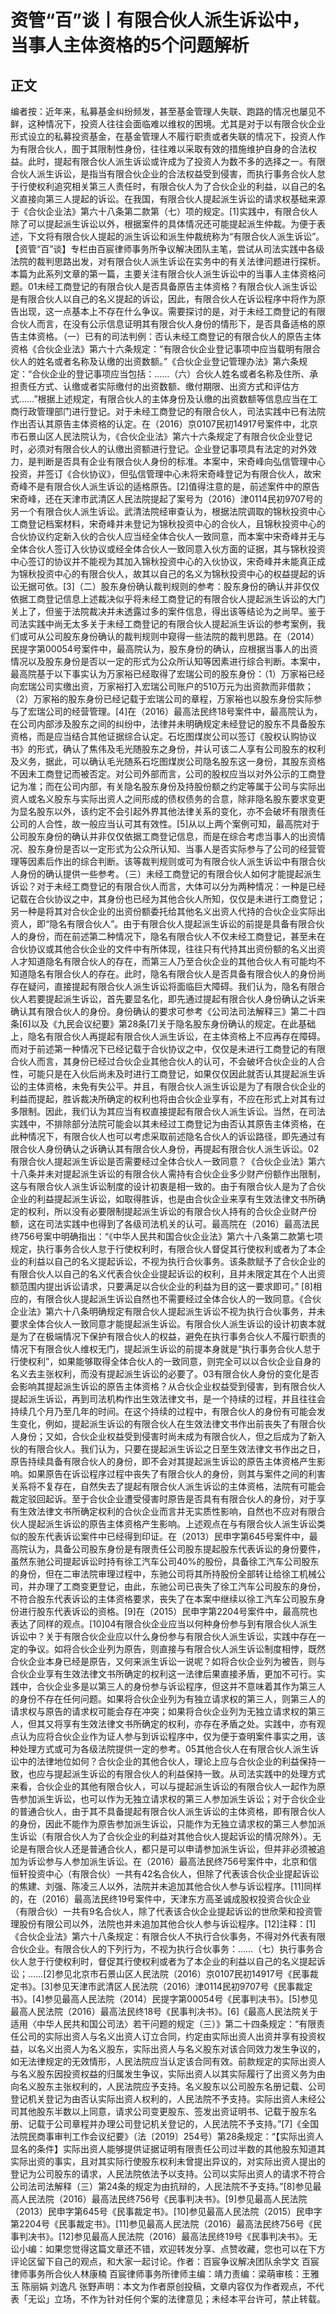 # 资管“百”谈丨有限合伙人派生诉讼中，当事人主体资格的5个问题解析
## 正文
编者按：近年来，私募基金纠纷频发，甚至基金管理人失联、跑路的情况也屡见不鲜，这种情况下，投资人往往会面临难以维权的困境。尤其是对于以有限合伙企业形式设立的私募投资基金，在基金管理人不履行职责或者失联的情况下，投资人作为有限合伙人，囿于其限制性身份，往往难以采取有效的措施维护自身的合法权益。此时，提起有限合伙人派生诉讼或许成为了投资人为数不多的选择之一。有限合伙人派生诉讼，是指当有限合伙企业的合法权益受到侵害，而执行事务合伙人怠于行使权利追究相关第三人责任时，有限合伙人为了合伙企业的利益，以自己的名义直接向第三人提起的诉讼。在我国，有限合伙人提起派生诉讼的请求权基础来源于《合伙企业法》第六十八条第二款第（七）项的规定。[1]实践中，有限合伙人除了可以提起派生诉讼以外，根据案件的具体情况还可能提起派生仲裁。为便于表述，下文将有限合伙人提起的派生诉讼和派生仲裁统称为“有限合伙人派生诉讼”。【资管“百”谈】专栏由百宸律师事务所争议解决团队主笔，尝试从司法实践中各级法院的裁判思路出发，对有限合伙人派生诉讼在实务中的有关法律问题进行探析。本篇为此系列文章的第一篇，主要关注有限合伙人派生诉讼中的当事人主体资格问题。01未经工商登记的有限合伙人是否具备原告主体资格？有限合伙人派生诉讼是有限合伙人以自己的名义提起的诉讼，因此，有限合伙人在诉讼程序中将作为原告出现，这一点基本上不存在什么争议。需要探讨的是，对于未经工商登记的有限合伙人而言，在没有公示信息证明其有限合伙人身份的情形下，是否具备适格的原告主体资格。（一）已有的司法判例：否认未经工商登记的有限合伙人的原告主体资格《合伙企业法》第六十六条规定：“有限合伙企业登记事项中应当载明有限合伙人的姓名或者名称及认缴的出资数额。”《合伙企业登记管理办法》第六条规定：“合伙企业的登记事项应当包括：……（六）合伙人姓名或者名称及住所、承担责任方式、认缴或者实际缴付的出资数额、缴付期限、出资方式和评估方式……”根据上述规定，有限合伙人的主体身份及认缴的出资数额等信息应当在工商行政管理部门进行登记。对于未经工商登记的有限合伙人，司法实践中已有法院作出否认其原告主体资格的认定。在（2016）京0107民初14917号案件中，北京市石景山区人民法院认为，《合伙企业法》第六十六条规定了有限合伙企业登记时，必须对有限合伙人的认缴出资额进行登记。企业登记事项具有法定的对外效力，是判断是否具有企业有限合伙人身份的标准。本案中，宋奇峰向弘信管理中心投资，并签订《合伙协议》，但弘信管理中心未将宋奇峰登记为有限合伙人，故宋奇峰不是有限合伙人派生诉讼的适格原告。[2]值得注意的是，前述案件中的原告宋奇峰，还在天津市武清区人民法院提起了案号为（2016）津0114民初9707号的另一个有限合伙人派生诉讼。武清法院经审查认为，根据法院调取的锦秋投资中心工商登记档案材料，宋奇峰并未登记为锦秋投资中心的合伙人，且锦秋投资中心的合伙协议约定新入伙的合伙人应当经全体合伙人一致同意，而本案中宋奇峰并无与全体合伙人签订入伙协议或经全体合伙人一致同意入伙方面的证据，其与锦秋投资中心签订的协议并不能视为其加入锦秋投资中心的入伙协议，宋奇峰并未能真正成为锦秋投资中心的有限合伙人，故其以自己的名义为锦秋投资中心的权益提起的诉讼无据可依。[3]（二）股东身份确认裁判规则的参考：股东身份的确认并非仅仅依据工商登记信息上述裁决似乎将未经工商登记的有限合伙人提起派生诉讼的大门关上了，但鉴于法院裁决并未透露过多的案件信息，得出该等结论为之尚早。鉴于司法实践中尚无太多关于未经工商登记的有限合伙人提起派生诉讼的参考案例，我们或可从公司股东身份确认的裁判规则中窥得一些法院的裁判思路。在（2014）民提字第00054号案件中，最高院认为，股东身份的确认，应根据当事人的出资情况以及股东身份是否以一定的形式为公众所认知等因素进行综合判断。本案中，最高院基于以下事实认为万家裕已经取得了宏瑞公司的股东身份：（1）万家裕已经向宏瑞公司实缴出资，万家裕打入宏瑞公司账户的510万元为出资款而非借款；（2）万家裕的股东身份已经记载于宏瑞公司的章程，万家裕也以股东身份实际参与了宏瑞公司的经营管理。[4]在（2016）最高法民终18号案件中，最高院认为，在公司内部涉及股东之间的纠纷中，法律并未明确规定未经登记的股东不具备股东资格，而是应当结合其他证据综合认定。石圪图煤炭公司以签订《股权认购协议书》的形式，确认了焦伟及毛光随股东之身份，并认可该二人享有公司股东的权利及义务，据此，可以确认毛光随系石圪图煤炭公司隐名股东这一身份，其股东资格不因未工商登记而被否定。对公司外部而言，公司的股权应当以对外公示的工商登记为准；而在公司内部，有关隐名股东身份及持股份额之约定等属于公司与实际出资人或名义股东与实际出资人之间形成的债权债务的合意，除非隐名股东要求变更为显名股东以外，该约定不会引起外界其他法律关系的变化，亦不会破坏有限责任公司的人合性，故一般应当认可其有效性。[5]从以上两个案例可知，最高院对于公司股东身份的确认并非仅仅依据工商登记信息，而是在综合考虑当事人的出资情况、股东身份是否以一定形式为公众所认知、当事人是否实际参与了公司的经营管理等因素后作出的综合判断。该等裁判规则或可为有限合伙人派生诉讼中有限合伙人身份的确认提供一些参考。（三）未经工商登记的有限合伙人如何才能提起派生诉讼？对于未经工商登记的有限合伙人而言，大体可以分为两种情况：一种是已经记载在合伙协议之中，其身份也已经为其他合伙人所知，仅仅是未进行工商登记；另一种是将其对合伙企业的出资份额委托给其他名义出资人代持的合伙企业实际出资人，即“隐名有限合伙人”。由于有限合伙人提起派生诉讼的前提是具备有限合伙人的身份，而在前述第二种情况下，隐名有限合伙人不仅未经工商登记，甚至未在合伙协议或其他合伙企业的文件中有所体现，往往只有代持其出资份额的名义出资人才知道隐名有限合伙人的存在，而第三人乃至合伙企业的其他合伙人有可能均不知道隐名有限合伙人的存在。此时，隐名有限合伙人是否具备有限合伙人的身份尚存在疑问，直接提起有限合伙人派生诉讼将面临巨大障碍。我们认为，隐名有限合伙人若要提起派生诉讼，首先要显名化，即先通过提起有限合伙人身份确认之诉来确认其有限合伙人的身份。身份确认的要求可参考《公司法司法解释三》第二十四条[6]以及《九民会议纪要》第28条[7]关于隐名股东身份确认的规定。在此基础上，隐名有限合伙人再提起有限合伙人派生诉讼，在主体资格上不应再存在障碍。而对于前述第一种情况下已经记载于合伙协议之中，仅仅是未进行工商登记的有限合伙人而言，其身份已经过合伙企业其他合伙人的认可，不会破坏合伙企业的人合性，可能只是在入伙后尚未及时进行工商登记，如果仅仅因此就否认其提起派生诉讼的主体资格，未免有失公平。并且，有限合伙人派生诉讼是为了有限合伙企业的利益而提起，胜诉裁决所确定的权利也将由合伙企业享有，不应在形式上对其有过多限制。因此，我们认为其应当有权直接提起有限合伙人派生诉讼。当然，在司法实践中，不排除部分法院可能会以其未经过工商登记为由否认其原告主体资格，在此种情况下，有限合伙人也可以考虑采取前述隐名合伙人的诉讼路径，即先通过有限合伙人身份确认之诉确认其有限合伙人身份，再提起有限合伙人派生诉讼。02有限合伙人提起派生诉讼是否需要经过全体合伙人一致同意？《合伙企业法》第六十八条并未对提起派生诉讼的有限合伙人需持有合伙企业多少财产份额作出限制，这与有限合伙人派生诉讼制度的设计初衷是相一致的。由于有限合伙人是为了合伙企业的利益提起派生诉讼，如取得胜诉，也是由合伙企业来享有生效法律文书所确定的权利，所以没有必要限制提起派生诉讼的有限合伙人持有的合伙企业财产份额，这在司法实践中也得到了各级司法机关的认可。最高院在（2016）最高法民终756号案中明确指出：“《中华人民共和国合伙企业法》第六十八条第二款第七项规定，执行事务合伙人怠于行使权利时，有限合伙人督促其行使权利或者为了本企业的利益以自己的名义提起诉讼，不视为执行合伙事务。该条款赋予了合伙企业的有限合伙人以自己的名义代表合伙企业提起诉讼的权利，且并未限定其在个人出资额范围内提出诉讼请求，只要满足以合伙企业的利益为目的这一要求即可。” [8]相应的，有限合伙人提起派生诉讼自然也不需要经过全体合伙人的一致同意。《合伙企业法》第六十八条明确规定有限合伙人提起派生诉讼不视为执行合伙事务，并未要求全体合伙人一致同意才能提起派生诉讼。有限合伙人派生诉讼的设计初衷本就是为了在极端情况下保护有限合伙人的权益，避免在执行事务合伙人不履行职责的情况下有限合伙人维权无门，提起派生诉讼的前提本身就是“执行事务合伙人怠于行使权利”，如果能够取得全体合伙人的一致同意，则完全可以以合伙企业自身的名义去主张权利，而没有提起派生诉讼的必要了。03有限合伙人身份的变化是否会影响其提起派生诉讼的原告主体资格？从合伙企业权益受到侵害，到有限合伙人提起派生诉讼，再到司法机构作出生效法律文书，是一个持续的过程，并且往往会持续几个月乃至几年的时间。在这个持续的过程中，有限合伙人的身份有可能会发生变化，例如，提起派生诉讼的有限合伙人在生效法律文书作出前丧失了有限合伙人身份；又如，合伙企业权益受到侵害时尚未成为有限合伙人，但之后成为了新入伙的有限合伙人。我们认为，只要在提起派生诉讼之日至生效法律文书作出之日，原告持续具备有限合伙人的身份，即不会对其提起派生诉讼的原告主体资格产生影响。如果原告在诉讼程序过程中丧失了有限合伙人的身份，则其与案件之间的利害关系将不复存在，自然失去了提起有限合伙人派生诉讼的主体资格，法院有可能会裁定驳回起诉。至于合伙企业遭受侵害时原告是否具有有限合伙人的身份，对于享有生效法律文书所确定权利的合伙企业而言并无实质性影响，自然也不应对有限合伙人提起派生诉讼的原告主体资格产生影响。上述观点在与有限合伙人派生诉讼类似的股东代表诉讼案件中已经得到印证。在（2013）民申字第645号案件中，最高院认为，具备公司股东身份是有限责任公司股东提起股东代表诉讼的身份要件，虽然东驰公司提起诉讼时持有徐工汽车公司40%的股份，具备徐工汽车公司股东的身份，但在二审法院审理过程中，东驰公司将其所持股份全部转让给徐工机械公司，并办理了工商变更登记，由此，东驰公司已丧失了徐工汽车公司股东的身份，不符合股东代表诉讼的主体资格要求，丧失了在本案中继续以徐工汽车公司股东身份进行股东代表诉讼的资格。[9]在（2015）民申字第2204号案件中，最高院也表达了同样的观点。[10]04有限合伙企业应当以何种身份参与到有限合伙人派生诉讼中？关于有限合伙企业应以什么身份参与有限合伙人派生诉讼，实践中存在一定的争议。如将合伙企业列为原告，则直接与有限合伙人派生诉讼制度相悖，既然合伙企业本身已经是原告，又何来派生诉讼一说呢？如将合伙企业列为被告，则与合伙企业享有生效法律文书所确定的权利这一法律后果直接矛盾，更加不可行。实践中，合伙企业多是以第三人的身份参与诉讼程序，但这并不意味着其作为第三人的身份不存在任何问题。如果将合伙企业列为有独立请求权的第三人，则第三人的请求权与原告的请求权可能会存在冲突；如果将合伙企业列为无独立请求权的第三人，但其又将享有生效法律文书所确定的权利，亦存在矛盾之处。实践中，亦有观点认为应将合伙企业作为证人参与到诉讼程序中，仅为便于查明案件事实之用，该种处理方式或可为各级法院提供一定的参考。05其他合伙人在有限合伙人派生诉讼中的法律地位如何？合伙企业的其他合伙人，理论上应与合伙企业的利益保持一致，也应与提起派生诉讼的有限合伙人的利益保持一致。从司法实践中的处理方式来看，合伙企业的其他有限合伙人，可以与提起派生诉讼的有限合伙人一起作为原告参加派生诉讼，也可以作为无独立请求权的第三人参加派生诉讼；对于合伙企业的普通合伙人，由于其不具备提起有限合伙人派生诉讼的主体资格，即有限合伙人的身份，因此不能作为原告参加派生诉讼，只能作为无独立请求权的第三人参加派生诉讼（有限合伙人为了合伙企业的利益对其他合伙人提起诉讼的情况除外）。无论是有限合伙人还是普通合伙人，都只是可以申请参加派生诉讼，但并非必须被追加为诉讼参与人参加派生诉讼。在（2016）最高法民终756号案件中，北京和信恒轩投资中心（有限合伙）一共有42名合伙人，但除了代表该合伙企业提起诉讼的焦建、刘强、陈凌三人以外，法院并未追加其他合伙人参与诉讼程序。[11]同样的，在（2016）最高法民终19号案件中，天津东方高圣诚成股权投资合伙企业（有限合伙）一共有9名合伙人，除了代表该合伙企业提起诉讼的世欣荣和投资管理股份有限公司以外，法院也并未追加其他合伙人参与诉讼程序。[12]注释：[1]《合伙企业法》第六十八条规定：有限合伙人不执行合伙事务，不得对外代表有限合伙企业。有限合伙人的下列行为，不视为执行合伙事务：……（七）执行事务合伙人怠于行使权利时，督促其行使权利或者为了本企业的利益以自己的名义提起诉讼；……[2]参见北京市石景山区人民法院（2016）京0107民初14917号《民事裁定书》。[3]参见天津市武清区人民法院（2016）津0114民初9707号《民事裁定书》。[4]参见最高人民法院（2014）民提字第00054号《民事判决书》。[5]参见最高人民法院（2016）最高法民终18号《民事判决书》。[6]《最高人民法院关于适用〈中华人民共和国公司法〉若干问题的规定（三）》第二十四条规定：“有限责任公司的实际出资人与名义出资人订立合同，约定由实际出资人出资并享有投资权益，以名义出资人为名义股东，实际出资人与名义股东对该合同效力发生争议的，如无法律规定的无效情形，人民法院应当认定该合同有效。前款规定的实际出资人与名义股东因投资权益的归属发生争议，实际出资人以其实际履行了出资义务为由向名义股东主张权利的，人民法院应予支持。名义股东以公司股东名册记载、公司登记机关登记为由否认实际出资人权利的，人民法院不予支持。实际出资人未经公司其他股东半数以上同意，请求公司变更股东、签发出资证明书、记载于股东名册、记载于公司章程并办理公司登记机关登记的，人民法院不予支持。”[7]《全国法院民商事审判工作会议纪要》（法〔2019〕254号）第28条规定：“【实际出资人显名的条件】实际出资人能够提供证据证明有限责任公司过半数的其他股东知道其实际出资的事实，且对其实际行使股东权利未曾提出异议的，对实际出资人提出的登记为公司股东的请求，人民法院依法予以支持。公司以实际出资人的请求不符合公司法司法解释（三）第24条的规定为由抗辩的，人民法院不予支持。”[8]参见最高人民法院（2016）最高法民终756号《民事判决书》。[9]参见最高人民法院（2013）民申字第645号《民事裁定书》。[10]参见最高人民法院（2015）民申字第2204号《民事裁定书》。[11]参见最高人民法院（2016）最高法民终756号《民事判决书》。[12]参见最高人民法院（2016）最高法民终19号《民事判决书》。无讼小编：如果您觉得这篇文章还不错，欢迎转发分享、点赞收藏，您也可以在下方评论区留下自己的观点，和大家一起讨论。作者：百宸争议解决团队余学文 百宸律师事务所合伙人林康楠 百宸律师事务所律师主编：靖力责编：梁萌审核：王雅玉 陈丽娟 刘逸凡 张野声明：本文为作者原创投稿，文章内容仅为作者观点，不代表「无讼」立场，不作为针对任何个案的法律意见；未经本平台许可，禁止转载。